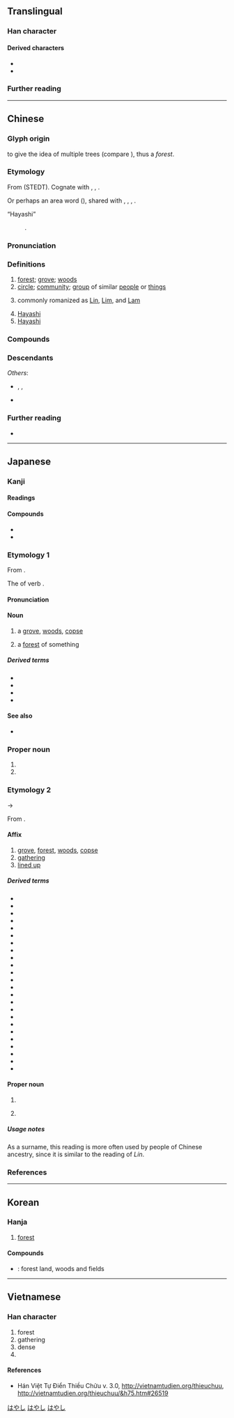 {{character info/new}}
{{character info/new|0xf9f4}}
==Translingual==
{{stroke order|strokes=8}}

===Han character===
{{Han char|rn=75|rad=木|as=04|sn=8|four=44990|canj=DD|ids=⿰木木}}

====Derived characters====
* {{l|mul|[[㑣]], [[啉]], [[𡍚]], [[㛦]], [[崊]], [[㣩]], [[惏]], [[㨆]], [[淋]], [[晽]], [[𦝃]], [[𤊩]], [[琳]], [[䢞]], [[𪾭]], [[碄]], [[綝]]([[𬘭]]), [[諃]], [[𨂕]], [[醂]], [[𧇨]], [[𪳻]], [[𮨭]]([[𬱾]]), [[𣒜]], [[彬]], [[郴]], [[㪔]], [[𬃂]], [[𬃴]], [[䫐]]([[𬃲]]), [[𠓭]], [[冧]], [[𠩵]], [[㚞]], [[㝝]], [[𡹇]], [[麻]], [[𣇰]], [[森]], [[菻]], [[𠄻]], [[痳]], [[罧]], [[𥦝]], [[𪩦]], [[𦋗]], [[箖]], [[𧇃]], [[𤾓]], [[䦥]], [[霖]], [[𧇥]], [[𠐙]], [[𬴫]], [[𪎦]], [[𣟒]]}}
* {{l|mul|[[𣑽]], [[𫦯]], [[㭝]], [[𠵂]], [[埜]], [[梦]], [[𡘽]], [[婪]], [[𡹚]], [[梵]], [[梺]], [[椘]], [[𢛓]], [[𫿱]], [[𣈅]], [[𣓏]], [[𪵝]], [[焚]], [[㷊]], [[棼]], [[棽]], [[棾]], [[𣓕]], [[𣓴]], [[𪲡]], [[𬂽]], [[榃]], [[楚]], [[𥁹]], [[𥓙]], [[禁]], [[𣕯]], [[𣕽]], [[𣕾]], [[𪲵]], [[𫱒]], [[𬃕]], [[𬃚]], [[𧛀]], [[𧩋]], [[𧯴]], [[𧼖]], [[䠂]], [[辳]], [[㯄]], [[𧹫]], [[𪳟]], [[𨨗]], [[樷]], [[㯟]], [[㯬]], [[𪳯]], [[𬄜]], [[檒]]([[𮨴]]), [[𣜕]], [[𨤳]], [[𪳽]], [[𬄰]], [[𩤆]], [[𣝹]], [[㰈]], [[𬷞]], [[麓]], [[𧰔]], [[𬅐]], [[𬅛]], [[𮟝]], [[𣫓]]}}

===Further reading===
{{Han ref|kx=0516.050|dkj=14551|dj=0903.190|hdz=21164.070|uh=6797}}
{{Han ref|uh=F9F4}}

----

==Chinese==
{{zh-forms}}

===Glyph origin===
{{Han etym}}
{{zh-etym-double|木|tree}} to give the idea of multiple trees (compare {{zh-l|*森}}), thus a ''forest''.

===Etymology===
From {{inh|zh|sit-pro|*ram||jungle; forest; country; field}} (STEDT). Cognate with {{och-l|森|forest}}, {{cog|lus|ram||forest; country}}, {{cog|mjw|ram||jungle}}.

Or perhaps an area word ({{zh-ref|Schuessler, 2007}}), shared with {{cog|km|រាម||thick bushy jungle that grows along a stream}}, {{cog|mkh-okm|*rām||inundated forest along a watercourse}}, {{cog|mkh-okm|sarāma ~ sarāṃ||a tract of stunted vegetation}}, {{cog|mnw|ရာံ|tr=rèm|t=copse; patch of woodland}}.
;“Hayashi”
:{{obor|zh|ja|-}} {{ja-r|林|^はやし}}.

===Pronunciation===
{{zh-pron
|m=lín
|m-s=
|c=lam4
|c-t=
|g=
|h=pfs=lìm;gd=lim2
|j=
|mb=lâng
|md=
|mn=nâ/lîm
|mn_note=nâ - vernacular; lîm - literary (surname)
|mn-t=na5/lim5
|mn-t_note=na5 - vernacular; lim5 - literary (surname)
|w=3lin
|x=
|mc=y
|oc=y
|cat=n,pn
}}

===Definitions===
{{zh-hanzi}}

# [[forest]]; [[grove]]; [[woods]]
# [[circle]]; [[community]]; [[group]] of similar [[people]] or [[thing]]s
# {{surname|zh|dot=,}} commonly romanized as [[Lin]], [[Lim]], and [[Lam]]
# [[Hayashi]] {{gl|a Japanese surname}}
# [[Hayashi]] {{gl|a Japanese female given name}}

===Compounds===
{{zh-der|森林:forest|少林:Shaolin|吉林:Jilin|林檎|林林總總:numerous; in great abundance|雨林:rainforest|盤尼西林:penicillin|樹林:forest; woods|御林軍:the troops responsible for protecting the capital or the emperor|林業:forestry|林場:forestry center; tree farm|儒林|平地松林|幼學瓊林|少林寺|凡士林|奧林匹克|儒林外史|七林林|北林|字林|何氏語林|保留林|叢林|保林|山林|公有林|丕林島|封山育林|保安林|原始林|少林派|平林|息影林泉|息影園林|城市山林|布魯克林|喬林|中林|上林賦|快活林|壬林|坪林|常綠林|固沙林|原生林|巴林|上林苑|峰林|山林文學|山林屠販|士林|意林|少林拳|哈林式|單純林|寒林|同林鳥|孔林|七留七林|奧林比亞|尸陀林|園林|國有林|刀山劍林|天然林|亭林先生|和林|幼林|布林代數|易林|林蔭蔽天|春林|林子|瓊林宴|林苑|林黛玉|把臂入林|林型|林區|文林|林蔭|林下風致|林浪|槍林彈雨|柏林圍牆|林下風氣|林內鄉|林壑|林薄|林蔭大道|檀林|東林黨|森林法|林口|洛林|林下風範|次生林|福馬林|成材林|林郎|柏林劇團|杉林溪|瓊林玉質|瑤林瓊樹|柏林會議|林梢|氨基比林|林帶|林相|桂林一枝|東柏林|混合林|松林|林表|林宗巾|窮猿投林|窮猿奔林|穆思林|法苑珠林|株林|禁林|永續林|林冲夜奔|禪林|森林浴|碑林|林園大道|石林|成林|林口臺地|盜林|林班|林產|林濤|榛林|林慚澗愧|焚林而畋|林琅|森林學|故林|獨木不林|柏林樂派|柏林|林莽|杏林春暖|瓊林苑|瓊林玉樹|林立|林藪|桂林|東林書院|林投姐|眾議成林|焚林而田|林下|曼陀林|林務|焚林之求|棘林|空林|林杪|林衣|林泉|林地|海防林|格林童話|柏林影展|柏林大學|格林威治|瓊林|池魚林木|書林|水泥叢林|歸林|林邊鄉|武林舊事|林麓|林離|林籟|林無靜樹|林木|林投|林家花園|林園|杏林|西柏林|防風林|綠林|綠林大盜|聲振林木|都柏林|落葉林|造林|迦羅林朝|詩入雞林|藝林|防護林|言談林藪|防霜林|翰林|老林|陰丹士林|綠林好漢|綠林兵|茂林深竹|蜜林檎|舞林高手|芳林|雲林|農林|經濟林|羽林軍|竹林七賢|菲林|黑森林|雲林寺|鶴林玉露|鶴林|道林紙|笑林|醫林改錯|竹林|茂林|竹林之游|阿尼林|防沙林|長林豐草|長林|翰林院|針葉林|野豬林|肉山脯林|遯跡山林|遠遁山林|酒池肉林|詞林紀事|遊樂林|辯圃學林|辭林|馬林巴琴|赤道雨林|羽林|詞林|綠林豪客|綠林起義|紅樹林|楊林溝|小林|柳林|楊林市|繡林|楊林|烏林|團林鋪|澤林|羅克斯普林|竹林橋|丘林|花林寺|楊林橋|茂林修竹|溪林|黑林|林加拉語|楓林上城|林家溪|鳳林|秀林|林邊|杉林|大林|水林|林內|二林|員林|楓林|芎林|克里姆林宮|斯大林|史達林|東林|西林|麗林|林美}}

===Descendants===
{{CJKV||2=りん|3=림|k2=임|4=lâm}}
''Others'':
* {{desc|bor=1|en|Lin}}, {{l|en|Lam}}, {{l|en|Lim}}
* {{desc|bor=1|tl|Lim}}

===Further reading===
* {{thcwd|4208}}

{{topics|zh|Japanese surnames|Japanese female given names}}
----

==Japanese==

===Kanji===
{{ja-kanji|grade=1|rs=木04}}

====Readings====
{{ja-readings
|goon=りん<りん<りむ
|kanon=りん<りん<りむ
|kun=はやし-, おお-い<おほ-い
|nanori=き, きみ, しげ, しげる, とき, ふさ, もと, もり, よし
}}

====Compounds====
* {{ja-r|林%檎|りん%ご|[[apple]]}}
* {{ja-r|少林|^しょうりん}}

===Etymology 1===
{{ja-kanjitab|yomi=k|はやし}}

From {{inh|ja|ojp|sort=はやし|-}}.

The {{m|ja|連用形|tr=ren'yōkei||stem or continuative form}} of verb {{m|ja|生やす|tr=hayasu||to [[grow]]}}.

====Pronunciation====
{{ja-pron|y=k|はやし|acc=3|acc2=0|acc_ref=DJR|acc2_ref=DJR}}

====Noun====
{{ja-noun|はやし}}

# a [[grove]], [[woods]], [[copse]]
# {{lb|ja|sort=はやし|figurative}} a [[forest]] of something

=====Derived terms=====
{{der-top3}}
* {{ja-r|梅%林|うめ%ばやし}}
* {{ja-r|小%林|^こ%ばやし}}
* {{ja-r|竹%林|たけ%ばやし}}
* {{ja-r|松%林|まつ%ばやし}}
{{der-bottom}}

====See also====
* {{ja-r|森|もり|[[forest]]|pos=generally larger than a ''hayashi''}}

===Proper noun===
{{ja-pos|proper|はやし}}

# {{surname|ja}}
# {{given name|ja|female}}

===Etymology 2===
{{ja-kanjitab|yomi=o|りん}}
{{IPAchar|/rimʉ/}} → {{IPAchar|/riɴ/}}

From {{der|ja|ltc|sort=りん|-}} {{ltc-l|林}}.

====Affix====
{{ja-pos|affix|りん}}

# [[grove]], [[forest]], [[woods]], [[copse]]
# [[gathering]]
# [[line up|lined up]]

=====Derived terms=====
{{der-top3}}
* {{ja-r|林間|りんかん}}
* {{ja-r|林業|りんぎょう}}
* {{ja-r|林道|りんどう}}
* {{ja-r|林%野|りん%や}}
* {{ja-r|林立|りんりつ}}
* {{ja-r|学林|がくりん}}
* {{ja-r|翰林|かんりん}}
* {{ja-r|芸林|げいりん}}
* {{ja-r|原生林|げんせいりん}}
* {{ja-r|混交林|こんこうりん}}
* {{ja-r|山林|さんりん}}
* {{ja-r|辞%林|じ%りん}}
* {{ja-r|樹林|じゅりん}}
* {{ja-r|純林|じゅんりん}}
* {{ja-r|書林|しょりん}}
* {{ja-r|松林|しょうりん}}
* {{ja-r|植林|しょくりん}}
* {{ja-r|僧林|そうりん}}
* {{ja-r|森林|しんりん}}
* {{ja-r|疎%林|そ%りん}}
* {{ja-r|造林|ぞうりん}}
* {{ja-r|竹林|ちくりん}}
* {{ja-r|梅林|ばいりん}}
* {{ja-r|密林|みつりん}}
{{der-bottom}}

====Proper noun====
{{ja-pos|proper|りん}}

# {{surname|ja}}
# {{lb|ja|rare}} {{given name|ja|female}}

=====Usage notes=====
As a surname, this reading is more often used by people of Chinese ancestry, since it is similar to the {{ncog|cmn|-}} {{ncog|zh|-}} reading of ''Lín''.

===References===

<references/>
[[Category:Japanese female given names|はやし]]
[[Category:Japanese male given names|はやし]]
[[Category:Japanese surnames|はやし]]

----

==Korean==

===Hanja===
{{ko-hanja|수풀|림||임}}

# [[forest]]

====Compounds====
* {{ko-l|林野|임야}}: forest land, woods and fields

----

==Vietnamese==

===Han character===
{{vi-readings|readings=lâm,Lâm|rs=木04}}

# forest
# gathering
# dense
# {{surname|vi}}

====References====
* Hán Việt Tự Điển Thiều Chửu v. 3.0, http://vietnamtudien.org/thieuchuu, http://vietnamtudien.org/thieuchuu/&h75.htm#26519